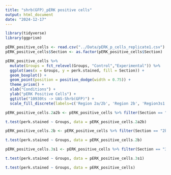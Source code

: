 ```yaml
---
title: "shrb(GFP)_pERK positive cells"
output: html_document
date: "2024-12-17"
---
```


```r
library(tidyverse)
library(ggprism)
```
```r
pERK_positive_cells <- read.csv("../Data/pERK_p_cells_replicate1.csv")
pERK_positive_cells$Section <- as.factor(pERK_positive_cells$Section)
```
```r
pERK_positive_cells %>%
  mutate(Groups = fct_relevel(Groups, "Control","Experimental")) %>%
  ggplot(aes(x = Groups, y = perk.stained, fill = Section)) + 
  geom_boxplot() +
  geom_point(position = position_dodge(width = 0.75)) +
  theme_prism() +
  xlab("Conditions") +
  ylab("pERK Positive Cells") +
  ggtitle("10930ts -> UAS-Shrb(GFP)") +
  scale_fill_discrete(labels=c('Region 2a/2b', 'Region 2b', 'Region3s1'))
```
```r
pERK_positive_cells.2a2b <- pERK_positive_cells %>% filter(Section == "2a2b")

t.test(perk.stained ~ Groups, data = pERK_positive_cells.2a2b)
```
```r
pERK_positive_cells.2b <- pERK_positive_cells %>% filter(Section == "2b")

t.test(perk.stained ~ Groups, data = pERK_positive_cells.2b)
```
```r
pERK_positive_cells.3s1 <- pERK_positive_cells %>% filter(Section == "3s1")

t.test(perk.stained ~ Groups, data = pERK_positive_cells.3s1)
```
```r
t.test(perk.stained ~ Groups, data = pERK_positive_cells)
```



